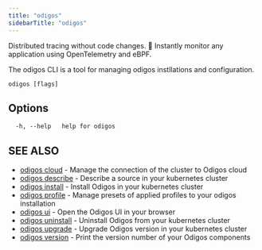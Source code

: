 ```yaml
---
title: "odigos"
sidebarTitle: "odigos"
---
```


Distributed tracing without code changes. 🚀 Instantly monitor any application using OpenTelemetry and eBPF.

The odigos CLI is a tool for managing odigos instllations and configuration.

```
odigos [flags]
```

## Options

```
  -h, --help   help for odigos
```

## SEE ALSO

* [odigos cloud](/cli/odigos_cloud)	- Manage the connection of the cluster to Odigos cloud
* [odigos describe](/cli/odigos_describe)	- Describe a source in your kubernetes cluster
* [odigos install](/cli/odigos_install)	- Install Odigos in your kubernetes cluster
* [odigos profile](/cli/odigos_profile)	- Manage presets of applied profiles to your odigos installation
* [odigos ui](/cli/odigos_ui)    - Open the Odigos UI in your browser
* [odigos uninstall](/cli/odigos_uninstall)	- Uninstall Odigos from your kubernetes cluster
* [odigos upgrade](/cli/odigos_upgrade)	- Upgrade Odigos version in your kubernetes cluster
* [odigos version](/cli/odigos_version)	- Print the version number of your Odigos components
